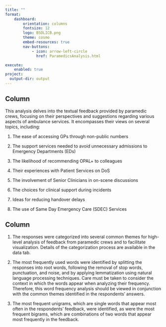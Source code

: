 ```yaml
--- 
title: ""
format: 
    dashboard:
        orientation: columns
        fontsize: 12
        logo: BSOLICB.png
        theme: cosmo
        embed-resources: true
        nav-buttons:
            - icon: arrow-left-circle
              href: ParamedicsAnalysis.html

execute:
    enabled: true
project:
  output-dir: output
--- 
```


## Column

::: {.card title="**Purpose**" }

This analysis delves into the textual feedback provided by paramedic crews, focusing on their perspectives and suggestions regarding various aspects of ambulance services. It encompasses their views on several topics, including:

1. The ease of accessing GPs through non-public numbers

2. The support services needed to avoid unnecessary admissions to Emergency Departments (EDs)

3. The likelihood of recommending OPAL+ to colleagues

4. Their experiences with Patient Services on DoS

5. The involvement of Senior Clinicians in on-scene discussions

6. The choices for clinical support during incidents

7. Ideas for reducing handover delays

8. The use of Same Day Emergency Care (SDEC) Services

:::

## Column

::: {.card title="**Methodology**" }

1. The responses were categorized into several common themes for high-level analysis of feedback from paramedic crews and to facilitate visualization. Details of the categorization process are available in the data tab.

2. The most frequently used words were identified by splitting the responses into root words, following the removal of stop words, punctuation, and noise, and by applying lemmatization using natural language processing techniques. Care must be taken to consider the context in which the words appear when analyzing their frequency. Therefore, this word frequency analysis should be viewed in conjunction with the common themes identified in the respondents' answers.

3. The most frequent unigrams, which are single words that appear most often in the respondents' feedback, were identified, as were the most frequent bigrams, which are combinations of two words that appear most frequently in the feedback. 


:::

